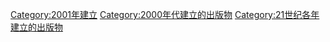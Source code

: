 {{Cat topic in year| topic=建立的出版物| year=2001}}

[[Category:2001年建立|Category:2001年建立]]
[[Category:2000年代建立的出版物|Category:2000年代建立的出版物]]
[[Category:21世纪各年建立的出版物|Category:21世纪各年建立的出版物]]